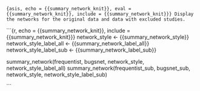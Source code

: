 ```{asis, echo = {{summary_network_knit}}, eval = {{summary_network_knit}}, include = {{summary_network_knit}}}
Display the networks for the original data and data with excluded studies.
```

```{r, echo = {{summary_network_knit}}, include = {{summary_network_knit}}}
network_style <- {{summary_network_style}}
network_style_label_all <- {{summary_network_label_all}}
network_style_label_sub <- {{summary_network_label_sub}}

summary_network(frequentist, bugsnet, network_style, network_style_label_all)
summary_network(frequentist_sub, bugsnet_sub, network_style, network_style_label_sub)

```
